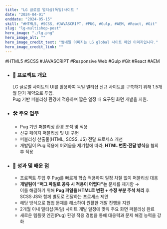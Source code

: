 ```yaml
---
title: "LG 글로벌 멀티샵(독일)사이트 "
date: "2024-04-01"
enddate: "2024-05-15"
skill: "#HTML5, #SCSS, #JAVASCRIPT, #PUG, #Gulp, #AEM, #React, #Git"
slug: "lg-multishop-post"
hero_image: "./lg.png"
hero_image_alt: ""
hero_image_credit_text: "썸네일 이미지는 LG global 사이트 메인 이미지입니다."
hero_image_credit_link: ""
---
```


<div className="badge-wrap">
  <span className="badge badge-html">#HTML5</span>
  <span className="badge badge-css">#SCSS</span>
  <span className="badge badge-javscript">#JAVASCRIPT</span>
  <span className="badge badge-rwd">#Responsive Web</span>
  <span className="badge badge-build">#Gulp</span>
  <span className="badge badge-git">#Git</span>
  <span className="badge badge-react">#React</span>
  <span className="badge badge-cms">#AEM</span>
</div>

- ### 📌 프로젝트 개요

  LG 글로벌 사이트의 UI를 활용하여 독일 멀티샵 신규 사이트를 구축하기 위해 1.5개월 단기 계약으로 투입.  
  Pug 기반 퍼블리싱 환경에 적응하며 짧은 일정 내 요구된 화면 개발을 지원.

- ### 🛠 주요 업무

  - Pug 기반 퍼블리싱 환경 분석 및 적용
  - 신규 페이지 퍼블리싱 및 UI 구현
  - 퍼블리싱 산출물(HTML, SCSS, JS) 전달 프로세스 개선
  - 개발팀이 Pug 적용에 어려움을 제기함에 따라, **HTML 변환·전달 방식**을 협의 후 적용

- ### 🎯 성과 및 배운 점

  - 프로젝트 투입 후 Pug를 빠르게 학습·적용하여 일정 차질 없이 퍼블리싱 대응
  - **개발팀이 “퍼그 파일로 공유 시 적용이 어렵다”는** 문제를 제기함 →  
    이를 해결하기 위해 **Pug 파일을 HTML로 변환 + 수정 부분 주석 처리** 후 SCSS·JS와 함께 별도로 전달하는 프로세스 제안
  - 해당 방식으로 협업 문제를 해소하여 원활한 개발 진행을 지원
  - 2개월 이내 멀티샵(독일) 사이트 개발 일정에 맞춰 주요 화면 퍼블리싱 완료
  - 새로운 템플릿 엔진(Pug) 환경 적응 경험을 통해 대응력과 문제 해결 능력을 강화

